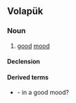 ==Volapük==

===Noun===
{{vo-noun}}

# [[good]] [[mood]]

====Declension====
{{vo-decl-noun}}

====Derived terms====
* {{l|vo|benovimo}} - in a good mood?